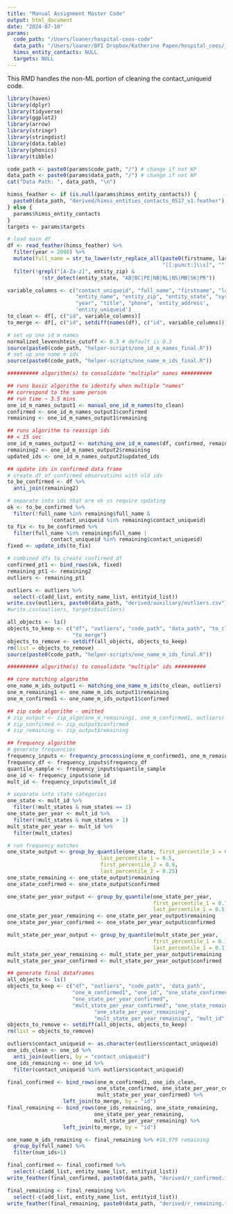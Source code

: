 ```yaml
---
title: "Manual Assignment Master Code"
output: html_document
date: "2024-07-10"
params:
  code_path: "/Users/loaner/hospital-ceos-code" 
  data_path: "/Users/loaner/BFI Dropbox/Katherine Papen/hospital_ceos/_data"
  himss_entity_contacts: NULL
  targets: NULL
---
```

This RMD handles the non-ML portion of cleaning the contact_uniqueid code.

```r
library(haven)
library(dplyr)
library(tidyverse)
library(ggplot2)
library(arrow)
library(stringr)
library(stringdist)
library(data.table)
library(phonics)
library(tibble)
```


```r
code_path <- paste0(params$code_path, "/") # change if not KP
data_path <- paste0(params$data_path, "/") # change if not KP
cat("Data Path: ", data_path, "\n")

himss_feather <- if (is.null(params$himss_entity_contacts)) {
  paste0(data_path, "derived/himss_entities_contacts_0517_v1.feather")  # Specify your backup value here
} else {
  params$himss_entity_contacts
}
targets <- params$targets

# load main df
df <- read_feather(himss_feather) %>%
  filter(year > 2008) %>%
  mutate(full_name = str_to_lower(str_replace_all(paste0(firstname, lastname), 
                                                  "[[:punct:]\\s]", ""))) %>%
  filter(!grepl("[A-Za-z]", entity_zip) & 
           !str_detect(entity_state, "AB|BC|PE|NB|NL|NS|MB|SK|PR")) 

variable_columns <- c("contact_uniqueid", "full_name", "firstname", "lastname", 
                      "entity_name", "entity_zip", "entity_state", "system_id", 
                      "year", "title", "phone", 'entity_address', 
                      'entity_uniqueid')
to_clean <- df[, c("id", variable_columns)]
to_merge <- df[, c("id", setdiff(names(df), c("id", variable_columns)))]

# set up one id m names
normalized_levenshtein_cutoff <- 0.3 # default is 0.3
source(paste0(code_path, "helper-scripts/one_id_m_names_final.R"))
# set up one name m ids
source(paste0(code_path, "helper-scripts/one_name_m_ids_final.R"))


```

```r
########## algorithm(s) to consolidate "multiple" names ########## 

## runs basic algorithm to identify when multiple "names" 
## correspond to the same person 
## run time ~ 3.5 mins
one_id_m_names_output1 <- manual_one_id_m_names(to_clean) 
confirmed <- one_id_m_names_output1$confirmed
remaining <- one_id_m_names_output1$remaining 

## runs algorithm to reassign ids
## < 15 sec
one_id_m_names_output2 <- matching_one_id_m_names(df, confirmed, remaining) 
remaining2 <- one_id_m_names_output2$remaining
updated_ids <- one_id_m_names_output2$updated_ids

## update ids in confirmed data frame
# create df of confirmed observations with old ids
to_be_confirmed <- df %>%
  anti_join(remaining2)

# separate into ids that are ok vs require updating
ok <- to_be_confirmed %>%
  filter(!full_name %in% remaining$full_name &
              !contact_uniqueid %in% remaining$contact_uniqueid)
to_fix <- to_be_confirmed %>%
  filter(full_name %in% remaining$full_name |
              contact_uniqueid %in% remaining$contact_uniqueid)
fixed <- update_ids(to_fix)

# combined dfs to create confirmed df
confirmed_pt1 <- bind_rows(ok, fixed)
remaining_pt1 <- remaining2
outliers <- remaining_pt1

outliers <- outliers %>%
  select(-c(add_list, entity_name_list, entityid_list))
write.csv(outliers, paste0(data_path, "derived/auxiliary/outliers.csv"), row.names = FALSE)
#write.csv(outliers, targets$outliers)
```

```r
all_objects <- ls()
objects_to_keep <- c("df", "outliers", "code_path", "data_path", "to_clean", 
                     "to_merge")
objects_to_remove <- setdiff(all_objects, objects_to_keep)
rm(list = objects_to_remove)
source(paste0(code_path, "helper-scripts/one_name_m_ids_final.R"))

########## algorithm(s) to consolidate "multiple" ids ########## 

## core matching algorithm
one_name_m_ids_output1 <- matching_one_name_m_ids(to_clean, outliers) 
one_m_remaining1 <- one_name_m_ids_output1$remaining
one_m_confirmed1 <- one_name_m_ids_output1$confirmed

## zip code algorithm - omitted
# zip_output <- zip_algo(one_m_remaining1, one_m_confirmed1, outliers) 
# zip_confirmed <- zip_output$confirmed
# zip_remaining <- zip_output$remaining

## frequency algorithm
# generate frequencies
frequency_inputs <- frequency_processing(one_m_confirmed1, one_m_remaining1, outliers)
frequency_df <- frequency_inputs$frequency_df
quantile_sample <- frequency_inputs$quantile_sample
one_id <- frequency_inputs$one_id
mult_id <- frequency_inputs$mult_id

# separate into state categories
one_state <- mult_id %>%
  filter(!mult_states & num_states == 1)
one_state_per_year <- mult_id %>%
  filter(!mult_states & num_states > 1)
mult_state_per_year <- mult_id %>%
  filter(mult_states)

# run frequency matches
one_state_output <- group_by_quantile(one_state, first_percentile_1 = 0.75, 
                              last_percentile_1 = 0.5,
                              first_percentile_2 = 0.9,
                              last_percentile_2 = 0.25)
one_state_remaining <- one_state_output$remaining
one_state_confirmed <- one_state_output$confirmed

one_state_per_year_output <- group_by_quantile(one_state_per_year, 
                                               first_percentile_1 = 0.75, 
                                               last_percentile_1 = 0.5)
one_state_per_year_remaining <- one_state_per_year_output$remaining
one_state_per_year_confirmed <- one_state_per_year_output$confirmed

mult_state_per_year_output <- group_by_quantile(mult_state_per_year, 
                                               first_percentile_1 = 0.15, 
                                               last_percentile_1 = 0.1)
mult_state_per_year_remaining <- mult_state_per_year_output$remaining
mult_state_per_year_confirmed <- mult_state_per_year_output$confirmed

## generate final dataframes
all_objects <- ls()
objects_to_keep <- c("df", "outliers", "code_path", 'data_path',
                     "one_m_confirmed1", "one_id", "one_state_confirmed", 
                     "one_state_per_year_confirmed",
                     "mult_state_per_year_confirmed", "one_state_remaining",
                            "one_state_per_year_remaining",
                            "mult_state_per_year_remaining", "mult_id","to_merge")
objects_to_remove <- setdiff(all_objects, objects_to_keep)
rm(list = objects_to_remove)

outliers$contact_uniqueid <- as.character(outliers$contact_uniqueid)
one_ids_clean <- one_id %>%
  anti_join(outliers, by = "contact_uniqueid")
one_ids_remaining <- one_id %>%
  filter(contact_uniqueid %in% outliers$contact_uniqueid)

final_confirmed <- bind_rows(one_m_confirmed1, one_ids_clean,
                             one_state_confirmed, one_state_per_year_confirmed,
                             mult_state_per_year_confirmed) %>%
                  left_join(to_merge, by = "id")
final_remaining <- bind_rows(one_ids_remaining, one_state_remaining,
                            one_state_per_year_remaining,
                            mult_state_per_year_remaining) %>%
                  left_join(to_merge, by = "id")

one_name_m_ids_remaining <- final_remaining %>% #18,979 remaining
  group_by(full_name) %>%
  filter(num_ids>1)

final_confirmed <- final_confirmed %>%
  select(-c(add_list, entity_name_list, entityid_list))
write_feather(final_confirmed, paste0(data_path, "derived/r_confirmed.feather"))

final_remaining <- final_remaining %>%
  select(-c(add_list, entity_name_list, entityid_list))
write_feather(final_remaining, paste0(data_path, "derived/r_remaining.feather"))


```